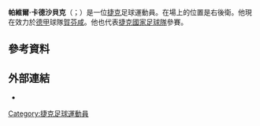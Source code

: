 {{noteTA
|G1=足球
|G2=德甲
|1=zh-hans:卡德扎贝克;zh-hk:卡迪拉比克;zh-hant:卡德沙貝克
}}
{{Infobox football biography
| name               = 帕維爾·卡迪拉比克<br>Pavel Kadeřábek
| image               = 14-06-03-Česko-Rakousko-Olomouc-nr02-1.jpg
| caption             = 
| fullname            = Pavel Kadeřábek
| birth_date         = {{birth date and age|df=yes|1992|4|25}}
| birth_place      = [[捷克|捷克]][[布拉格|布拉格]]
| height              = {{convert|1.82|m|abbr=on}}
| position            = [[右後衛|右後衛]] 
| currentclub         = [[賀芬咸1899體育會|賀芬咸]]
| clubnumber          = 3
| youthyears1         = 
| youthclubs1         = 
| years1              = 2010–2015
| clubs1              = Sparta Prague B
| caps1               = 34
| goals1              = 2
| years2              = 2011
| clubs2              = → [[薛斯高夫足球會|薛斯高夫]] (loan)
| caps2               = 11
| goals2              = 0
| years3              = 2012–2015
| clubs3              = [[布拉格斯巴達足球俱樂部|布拉格斯巴達]]
| caps3               = 76
| goals3              = 10
| years4              = 2015–
| clubs4              = [[賀芬咸1899體育會|賀芬咸]]
| caps4               = 147
| goals4              = 7
| totalcaps           =
| totalgoals          =
| nationalyears1      = 2007–2008
| nationalteam1       = 捷克U16
| nationalcaps1       = 14
| nationalgoals1      = 3
| nationalyears2      = 2008–2009
| nationalteam2       = 捷克U17
| nationalcaps2       = 15
| nationalgoals2      = 0
| nationalyears3      = 2009
| nationalteam3       = 捷克U18
| nationalcaps3       = 5
| nationalgoals3      = 1
| nationalyears4      = 2010–2011
| nationalteam4       = 捷克U19
| nationalcaps4       = 19
| nationalgoals4      = 1
| nationalyears5      = 2013–2015
| nationalteam5       = [[捷克21歲以下國家足球隊|捷克U21]]
| nationalcaps5       = 7
| nationalgoals5      = 1
| nationalyears6      = 2014–
| nationalteam6       = [[捷克國家足球隊|捷克]]
| nationalcaps6       = 45
| nationalgoals6      = 3
| club-update         = 2021年2月28日
| nationalteam-update = 2020年10月20日
}}

'''帕維爾·卡德沙貝克'''（{{lang-cz|Pavel Kadeřábek}}；{{bd|1992年|4月25日}}）是一位[[捷克|捷克]]足球運動員。在場上的位置是右後衛。他現在效力於[[德国足球甲级联赛|德甲]]球隊[[賀芬咸1899體育會|賀芬咸]]。他也代表[[捷克國家足球隊|捷克國家足球隊]]參賽。

==參考資料==
{{Reflist}}

==外部連結==
*{{Soccerway|pavel-kaderabek/132279}}

{{賀芬咸球員名單}}
{{2016年歐洲國家盃捷克參賽名單}}
{{2020年欧洲足球锦标赛捷克参赛名单}}
{{DEFAULTSORT: Kadeřábek, Pavel}}
[[Category:捷克足球運動員|Category:捷克足球運動員]]